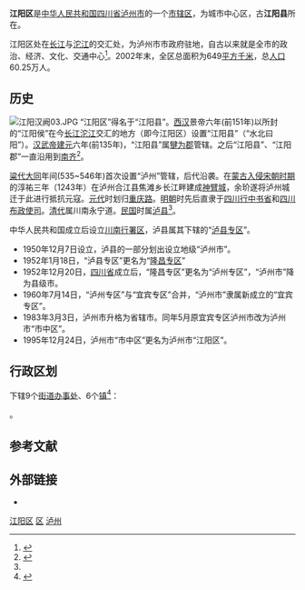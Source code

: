 {{coord|28|53|20|N|105|27|13|E|region:CN-51_type:adm2nd_source:kolossus-dewiki|display=title}}
{{Infobox China County
| county = 江阳区
| Photo = Straßenszene in Luzhou.jpg
| Photoname= 江阳区街景
| map = ChinaLuzhouJiangyang.png
| map size =
| mapofstate=
| Pinyin =
| Belong = [[四川省|四川省]][[泸州市|泸州市]]
| Types= [[市辖区|市辖区]]
| admincode = 510502
| founded =
| seat = 大山坪街道
| officerTitle=
| officer =
| division = 18
| town= 10
| township= 8
| subdistrict=
| dialect=
| post code= 646000
| phone code =
| coordinate =
| area = 649
| area land =
| area water =
| census yr = 2011
| pop = 64.12万
| density =
| GDP = 318.00亿（2013年）<ref>{{cite news|title=泸州市江阳区2013年GDP或达318亿|url=http://www.wccdaily.com.cn/shtml/hxdsb/20140114/184125.shtml|accessdate=2015-07-23|agency=华西都市报|date=2014-01-14|deadurl=yes|archiveurl=https://web.archive.org/web/20150723174732/http://www.wccdaily.com.cn/shtml/hxdsb/20140114/184125.shtml|archivedate=2015-07-23}}</ref>
| web = http://www.jiangyang.gov.cn
}}
'''江阳区'''是[[中华人民共和国|中华人民共和国]][[四川省|四川省]][[泸州市|泸州市]]的一个[[市辖区|市辖区]]，为城市中心区，古'''江阳县'''所在。

江阳区处在[[长江|长江]]与[[沱江|沱江]]的交汇处，为泸州市市政府驻地，自古以来就是全市的政治、经济、文化、交通中心<ref name="two">{{cite web|title=地理位置|url=http://www.jiangyang.gov.cn/template/default/news_detail.jsp?id=8ac081e440801a6201408539a3640400|website=江阳区人民政府网站|accessdate=2015-07-23|deadurl=yes|archiveurl=https://web.archive.org/web/20150419063126/http://www.jiangyang.gov.cn/template/default/news_detail.jsp?id=8ac081e440801a6201408539a3640400|archivedate=2015-04-19}}</ref>。2002年末，全区总面积为649[[平方千米|平方千米]]，总[[人口|人口]]60.25万人。

== 历史 ==
[[File:江阳汉阙03.JPG|thumb]]
“江阳区”得名于“江阳县”。[[西汉|西汉]]景帝六年(前151年)以所封的“江阳侯”在今[[长江|长江]][[沱江|沱江]]交汇的地方（即今江阳区）设置“江阳县”（“水北曰阳”）。[[汉武帝|汉武帝]][[建元_(西汉)|建元]]六年(前135年)，“江阳县”属[[犍为郡|犍为郡]]管辖。之后“江阳县”、“江阳郡”一直沿用到[[南齐|南齐]]<ref name="one">{{cite web|title=历史沿革|url=http://www.jiangyang.gov.cn/template/default/news_detail.jsp?id=8ac081e440801a620140852e462603ec|website=江阳区人民政府网站|accessdate=2015-07-23|deadurl=yes|archiveurl=https://web.archive.org/web/20150419073159/http://www.jiangyang.gov.cn/template/default/news_detail.jsp?id=8ac081e440801a620140852e462603ec|archivedate=2015-04-19}}</ref>。

[[梁_(南朝)|粱代]][[大同_(南梁)|大同]]年间(535~546年)首次设置“泸州”管辖，后代沿袭。在[[宋元战争|蒙古入侵宋朝时期]]的淳祐三年（1243年）在泸州合江县焦滩乡长江畔建成[[神臂城|神臂城]]，余玠遂将泸州城迁于此进行抵抗元寇。[[元代|元代]]时划归[[重庆路|重庆路]]。[[明朝|明朝]]时先后直隶于[[四川行中书省|四川行中书省]]和[[四川布政使司|四川布政使司]]。[[清代|清代]]属川南永宁道。[[中華民國|民国]]时属[[泸县|泸县]]<ref name="one"/>。

中华人民共和国成立后设立[[川南行署区|川南行署区]]，泸县属其下辖的“[[泸县专区|泸县专区]]”。	
* 1950年12月7日设立，泸县的一部分划出设立地级“泸州市”。
* 1952年1月18日，“泸县专区”更名为“[[隆昌专区|隆昌专区]]”
* 1952年12月20日，[[四川省|四川省]]成立后，“隆昌专区”更名为“泸州专区”，“泸州市”降为县级市。
* 1960年7月14日，“泸州专区”与“宜宾专区”合并，“泸州市”隶属新成立的“宜宾专区”。
* 1983年3月3日，泸州市升格为省辖市。同年5月原宜宾专区泸州市改为泸州市“市中区”。
* 1995年12月24日，泸州市“市中区”更名为泸州市“江阳区”。

== 行政区划 ==
{{PAGENAMEBASE}}下辖9个[[街道办事处|街道办事处]]、6个[[行政建制镇|镇]]<ref>{{PRC admin/ref sgc|51/05/02}}</ref>：

{{PRC admin/children|51/05/02}}。

{{wide image|View of Luzhou, Sichuan.jpg|1200px|泸州城区江阳区全景，摄于2008年，位于一座名叫馆驿嘴的半岛上<ref>{{cite news|author1=孔芒 整理|title=馆驿嘴催生“川南第一州”|url=http://epaper.scdaily.cn/shtml/scrb/20131127/47448.shtml|accessdate=2015-09-25|agency=四川日报|publisher=四川日报数字版|date=2013年11月27日|archive-date=2015-09-25|archive-url=https://web.archive.org/web/20150925165833/http://epaper.scdaily.cn/shtml/scrb/20131127/47448.shtml|dead-url=no}}</ref>；图中左方为[[长江|长江]]，由西向东流经，在2012年6月26日国窖长江大桥建成，右为[[沱江|沱江]]，由西北向东南流经，其中近处的桥为沱江一桥，稍远处为百子图大桥。}}

== 参考文献 ==
{{Wikisource|国务院关于同意四川省调整泸州市行政区划的批复}}
{{reflist}}

== 外部链接 ==
* {{Official website|http://www.jiangyang.gov.cn/|name=泸州市江阳区人民政府}}

{{江阳区行政区划}}
{{泸州市行政区划}}
{{四川行政区划}}

[[category:江阳区|]]
[[category:泸州区县|区]]
[[category:四川市辖区|泸州]]